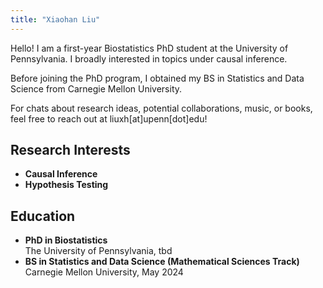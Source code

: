 ```yaml
---
title: "Xiaohan Liu"
---
```


Hello! I am a first-year Biostatistics PhD student at the University of Pennsylvania. I broadly interested in topics under causal inference.

Before joining the PhD program, I obtained my BS in Statistics and Data Science from Carnegie Mellon University.

For chats about research ideas, potential collaborations, music, or books, feel free to reach out at liuxh[at]upenn[dot]edu!


## Research Interests

- **Causal Inference**  
- **Hypothesis Testing**

## Education

- **PhD in Biostatistics**  
  The University of Pennsylvania, tbd
- **BS in Statistics and Data Science (Mathematical Sciences Track)**  
  Carnegie Mellon University, May 2024


